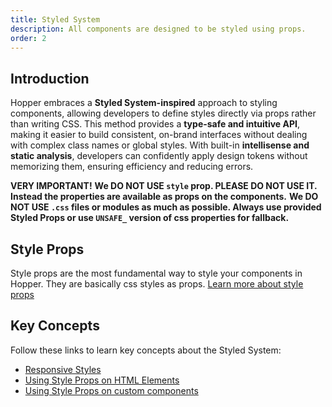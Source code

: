 ```yaml
---
title: Styled System
description: All components are designed to be styled using props.
order: 2
---
```


## Introduction

Hopper embraces a **Styled System-inspired** approach to styling components, allowing developers to define styles directly via props rather than writing CSS. This method provides a **type-safe and intuitive API**, making it easier to build consistent, on-brand interfaces without dealing with complex class names or global styles. With built-in **intellisense and static analysis**, developers can confidently apply design tokens without memorizing them, ensuring efficiency and reducing errors.

**VERY IMPORTANT!**
**We DO NOT USE `style` prop. PLEASE DO NOT USE IT. Instead the properties are available as props on the components.**
**We DO NOT USE `.css` files or modules as much as possible. Always use provided Styled Props or use `UNSAFE_` version of css properties for fallback.**

## Style Props

Style props are the most fundamental way to style your components in Hopper. They are basically css styles as props. [Learn more about style props](/styled-system/concepts/styling)

## Key Concepts

Follow these links to learn key concepts about the Styled System:

- [Responsive Styles](/styled-system/concepts/responsive-styles)
- [Using Style Props on HTML Elements](/styled-system/concepts/html-elements)
- [Using Style Props on custom components](/styled-system/concepts/custom-components)
